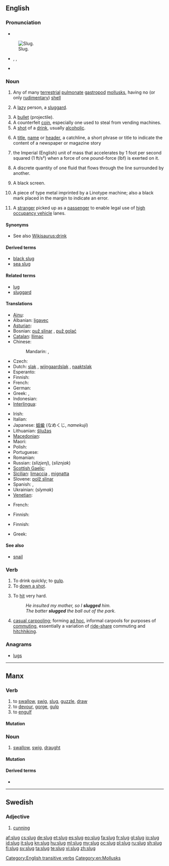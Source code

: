 ==English==

===Pronunciation===
* {{audio|En-us-slug.ogg|Audio (US)}}
[[Image:Arion vulgaris eating.jpg|thumb|Slug.]]
* {{enPR|slŭg}}, {{IPA|/slʌɡ/}}, {{SAMPA|/slVg/}}
* {{rhymes|ʌɡ}}

===Noun===
{{en-noun}}
{{wikipedia|Slug (disambiguation)|slug}}

# Any of many [[terrestrial]] [[pulmonate]] [[gastropod]] [[mollusk]]s, having no (or only [[rudimentary]]) [[shell]]
# {{slang}} A [[lazy]] person, a [[sluggard]].
# A [[bullet]]  (projectile).
# A counterfeit [[coin]], especially one used to steal from vending machines.
# A [[shot]] of a [[drink]], usually [[alcoholic]].
# {{context|journalism}} A [[title]], [[name]] or [[header]], a catchline, a short phrase or title to indicate the content of a newspaper or magazine story
# {{physics|rarely used}} the Imperial (English) unit of mass that accelerates by 1 foot per second squared (1 ft/s²) when a force of one pound-force (lbf) is exerted on it.
# {{rfv-sense|what does this mean?}} A discrete quantity of one fluid that flows through the line surrounded by another.
# {{context|television editing}} A black screen.
# {{metal typesetting}} A piece of type metal imprinted by a Linotype machine; also a black mark placed in the margin to indicate an error.
# {{context|regional}} A [[stranger]] picked up as a [[passenger]] to enable legal use of [[high occupancy vehicle]] lanes.

====Synonyms====
* {{sense|a quantity of a drink}} See also [[Wikisaurus:drink]]

====Derived terms====
* [[black slug]]
* [[sea slug]]

====Related terms====
* [[lug]]<!-- See etymology there -->
* [[sluggard]]

====Translations====
{{trans-top|gastropod}}
* [[Ainu]]: {{tø|ain|シマイマ|tr=simayma}}
* Albanian: [[ligavec]]
* [[Asturian]]: {{t|ast|llimiagu}}
* Bosnian: [[puž slinar]] {{m}}, [[puž golać]] {{m}}
* [[Catalan]]: [[llimac]] {{m}}
* Chinese:
*: Mandarin: {{t|zh|鼻涕蟲|sc=Hani}}, {{t|zh|鼻涕虫|tr=bítichóng|sc=Hani}}
* Czech: {{t-|cs|slimák}}
* Dutch: [[slak]] {{f}}, [[wijngaardslak]] {{f}}, [[naaktslak]] {{f}}
* Esperanto: {{t-|eo|limako|xs=Esperanto}}
* Finnish: {{t+|fi|etana}}
* French: {{t+|fr|limace|f}}
* German: {{t+|de|Nacktschnecke|f}}
* Greek: {{t+|el|γυμνοσάλιαγκας|n|tr=gymnosáliagkas}}, {{qualifier|scientific}} {{t|el|λείμαξ|m|tr=leímax}}
* Indonesian: {{t+|id|siput|xs=Indonesian}}
* [[Interlingua]]: {{t|ia|limace}}
{{trans-mid}}
* Irish: {{t+|ga|seilide|m|xs=Irish}}
* Italian: {{t+|it|lumaca|f}}
* Japanese: [[蛞蝓]] (なめくじ, ''namekuji'')
* Lithuanian: [[šliužas]] {{m}}
* [[Macedonian]]: {{t-|mk|голич|m|tr=gólič}}
* Maori: {{t-|mi|putoko|xs=Maori}}
* Polish: {{t+|pl|ślimak|m}}
* Portuguese: {{t+|pt|lesma|f}}
* Romanian: {{t+|ro|melc|m}}
* Russian: {{t+|ru|слизень|m}} (''slizjenj''), {{t+|ru|слизняк|m}} (''sliznjak'')
* [[Scottish Gaelic]]: {{t-|gd|seilcheag|f|xs=Scottish Gaelic}}
* [[Sicilian]]: [[limaccia]] {{f}} , [[mignatta]] {{f}}
* Slovene: [[polž slinar]] {{m}}
* Spanish: {{t+|es|babosa|f}}, {{t|es|limaco}} {{m}}
* Ukrainian: {{t+|uk|слимак|m|xs=Ukrainian}} (''slymak'')
* [[Venetian]]: {{tø|vec|liméga|f}}
{{trans-bottom}}

{{trans-see|lazy person|sluggard}}

{{trans-top|bullet}}
* French: {{t+|fr|pruneau|m}}
{{trans-mid}}
{{trans-bottom}}

{{trans-top|counterfeit coin}}
* Finnish: {{t-|fi|prikka}}
{{trans-mid}}
{{trans-bottom}}

{{trans-top|shot of drink}}
* Finnish: {{t+|fi|huikka}}
{{trans-mid}}
* Greek: {{t|el|σφηνάκι|n|tr=sfináki}}
{{trans-bottom}}

====See also====
* {{sense|gastropod}} [[snail]]

===Verb===
{{en-verb|slug|g|ed}}

# To drink quickly; to [[gulp]].
# To [[down a shot]].
# {{transitive}} To [[hit]] very hard.
#: ''He insulted my mother, so I '''slugged''' him.''
#: ''The batter '''slugged''' the ball out of the park.''
# [[casual carpool]]ing; forming [[ad hoc]], informal carpools for purposes of [[commuting]], essentially a variation of [[carpool|ride-share]] commuting and [[hitchhiking]].

===Anagrams===
* [[lugs#English|lugs]]

[[Category:English transitive verbs]]
[[Category:en:Mollusks]]

----

==Manx==

===Verb===
{{infl|gv|verb|verbal noun|sluggey|past participle|sluggit}}

# to [[swallow]], [[swig]], [[slug]], [[guzzle]], [[draw]]
# to [[devour]], [[gorge]], [[gulp]]
# to [[engulf]]

====Mutation====
{{gv mut cons|sl|ug}}

===Noun===
{{gv-noun|g=m|gen=slug|pl=sluggyn}}

# [[swallow]], [[swig]], [[draught]]

====Mutation====
{{gv mut cons|sl|ug}}

====Derived terms====
* {{l|gv|sluggag}}

----

==Swedish==

===Adjective===
{{infl|sv|adjective}}

# [[cunning]]

[[af:slug]]
[[cs:slug]]
[[de:slug]]
[[et:slug]]
[[es:slug]]
[[eo:slug]]
[[fa:slug]]
[[fr:slug]]
[[gl:slug]]
[[io:slug]]
[[id:slug]]
[[it:slug]]
[[kn:slug]]
[[hu:slug]]
[[ml:slug]]
[[my:slug]]
[[oc:slug]]
[[pl:slug]]
[[ru:slug]]
[[sh:slug]]
[[fi:slug]]
[[sv:slug]]
[[ta:slug]]
[[te:slug]]
[[vi:slug]]
[[zh:slug]]
